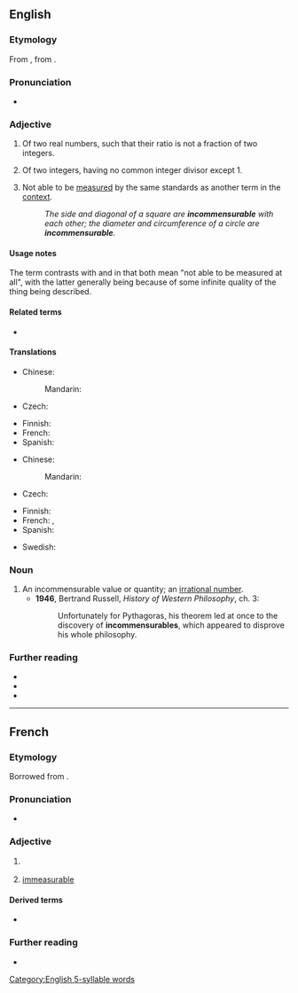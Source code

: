 ==English==

===Etymology===
From {{bor|en|frm|incommensurable}}, from {{der|en|ML.|incommensurabilis}}.

===Pronunciation===
* {{IPA|en|/ɪnkəˈmɛnʃ(ə)ɹəbəl/|/ɪnkəˈmɛnsjʊəɹəbəl/}}

===Adjective===
{{en-adj}}

# {{lb|en|mathematics}} Of two real numbers, such that their ratio is not a fraction of two integers.
# {{lb|en|arithmetics}} Of two integers, having no common integer divisor except 1.
# Not able to be [[measure]]d by the same standards as another term in the [[context]].
#: ''The side and diagonal of a square are '''incommensurable''' with each other; the diameter and circumference of a circle are '''incommensurable'''.''

====Usage notes====
The term contrasts with {{m|en|unmeasurable}} and {{m|en|immeasurable}} in that both mean "not able to be measured at all", with the latter generally being because of some infinite quality of the thing being described.

====Related terms====
* {{l|en|incommensurate}}

====Translations====
{{trans-top|having no common divisor except 1}}
* Chinese:
*: Mandarin: {{t|cmn|互质}}
* Czech: {{t|cs|nesoudělný|m}}
{{trans-mid}}
* Finnish: {{t|fi|yhteistekijätön}}
* French: {{t+|fr|incommensurable}}
* Spanish: {{t-needed|es}}
{{trans-bottom}}

{{trans-top|not able to be measured by same standards}}
* Chinese:
*: Mandarin: {{t-needed|cmn}}
* Czech: {{t+|cs|nesouměřitelný|m}}
{{trans-mid}}
* Finnish: {{t|fi|yhteismitaton}}
* French: {{t+|fr|sans commune mesure}}, {{t+|fr|incommensurable}}
* Spanish: {{t-needed|es}}
{{trans-bottom}}

{{checktrans-top}}
* Swedish: {{t+check|sv|inkommensurabel}}
{{trans-mid}}
{{trans-bottom}}

===Noun===
{{en-noun}}

# An incommensurable value or quantity; an [[irrational number]].
#* '''1946''', Bertrand Russell, ''History of Western Philosophy'', ch. 3:
#*: Unfortunately for Pythagoras, his theorem led at once to the discovery of '''incommensurables''', which appeared to disprove his whole philosophy.

===Further reading===
* {{R:Webster 1913}}
* {{R:Century 1911}}
* {{R:OneLook}}

[[Category:English 5-syllable words]]

----

==French==

===Etymology===
Borrowed from {{bor|fr|LL.|incommensūrābilis}}.

===Pronunciation===
* {{fr-IPA}}

===Adjective===
{{fr-adj}}

# {{lb|fr|mathematics}} {{l|en|incommensurable}}
# [[immeasurable]]
#: {{syn|fr|immense}}

====Derived terms====
* {{l|fr|incommensurablement}}

===Further reading===
* {{R:TLFi}}